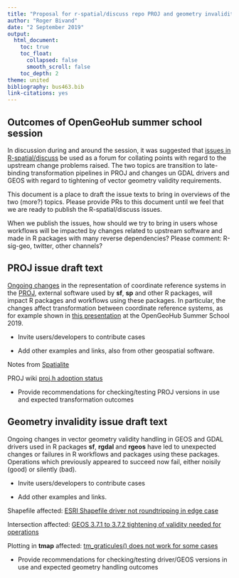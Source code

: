 ```yaml
---
title: "Proposal for r-spatial/discuss repo PROJ and geometry invalidity issues"
author: "Roger Bivand"
date: "2 September 2019"
output: 
  html_document:
    toc: true
    toc_float:
      collapsed: false
      smooth_scroll: false
    toc_depth: 2
theme: united
bibliography: bus463.bib
link-citations: yes
---
```


## Outcomes of OpenGeoHub summer school session 

In discussion during and around the session, it was suggested that [issues in R-spatial/discuss](https://github.com/r-spatial/discuss) be used as a forum for collating points with regard to the upstream change problems raised. The two topics are transition to late-binding transformation pipelines in PROJ and changes un GDAL drivers and GEOS with regard to tightening of vector geometry validity requirements.

This document is a place to draft the issue texts to bring in overviews of the two (more?) topics. Please provide PRs to this document until we feel that we are ready to publish the R-spatial/discuss issues.

When we publish the issues, how should we try to bring in users whose workflows will be impacted by changes related to upstream software and made in R packages with many reverse dependencies? Please comment: R-sig-geo, twitter, other channels?


## PROJ issue draft text

[Ongoing changes](https://proj.org/development/migration.html) in the representation of coordinate reference systems in the [PROJ](https://proj.org), external software used by **sf**, **sp** and other R packages, will impact R packages and workflows using these packages. In particular, the changes affect transformation between coordinate reference systems, as for example shown in [this presentation](https://rsbivand.github.io/geostat19_talk/geostat_bivand_19.html) at the OpenGeoHub Summer School 2019.

- Invite users/developers to contribute cases

- Add other examples and links, also from other geospatial software.

Notes from [Spatialite](https://www.gaia-gis.it/fossil/libspatialite/wiki?name=PROJ.6)

PROJ wiki [proj.h adoption status](https://github.com/OSGeo/PROJ/wiki/proj.h-adoption-status)

- Provide recommendations for checking/testing PROJ versions in use and expected transformation outcomes


## Geometry invalidity issue draft text

Ongoing changes in vector geometry validity handling in GEOS and GDAL drivers used in R packages **sf**, **rgdal** and **rgeos** have led to unexpected changes or failures in R workflows and packages using these packages. Operations which previously appeared to succeed now fail, either noisily (good) or silently (bad).

- Invite users/developers to contribute cases

- Add other examples and links.

Shapefile affected: [ESRI Shapefile driver not roundtripping in edge case](https://github.com/r-spatial/sf/issues/1130)

Intersection affected: [GEOS 3.7.1 to 3.7.2 tightening of validity needed for operations](https://github.com/r-spatial/sf/issues/1121)

Plotting in **tmap** affected: [tm_graticules() does not work for some cases](https://github.com/mtennekes/tmap/issues/333)

- Provide recommendations for checking/testing driver/GEOS versions in use and expected geometry handling outcomes



